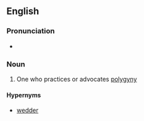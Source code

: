 ==English==

===Pronunciation===
* {{IPA|/pəˈlɪdʒɪnɪst/|lang=en}}

===Noun===
{{en-noun}}

# One who practices or advocates [[polygyny]]

====Hypernyms====
*[[wedder]]